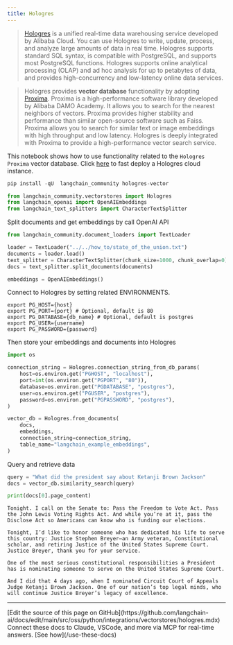 ```yaml
---
title: Hologres
---
```


>[Hologres](https://www.alibabacloud.com/help/en/hologres/latest/introduction) is a unified real-time data warehousing service developed by Alibaba Cloud. You can use Hologres to write, update, process, and analyze large amounts of data in real time.
>Hologres supports standard SQL syntax, is compatible with PostgreSQL, and supports most PostgreSQL functions. Hologres supports online analytical processing (OLAP) and ad hoc analysis for up to petabytes of data, and provides high-concurrency and low-latency online data services.

>Hologres provides **vector database** functionality by adopting [Proxima](https://www.alibabacloud.com/help/en/hologres/latest/vector-processing).
>Proxima is a high-performance software library developed by Alibaba DAMO Academy. It allows you to search for the nearest neighbors of vectors. Proxima provides higher stability and performance than similar open-source software such as Faiss. Proxima allows you to search for similar text or image embeddings with high throughput and low latency. Hologres is deeply integrated with Proxima to provide a high-performance vector search service.

This notebook shows how to use functionality related to the `Hologres Proxima` vector database.
Click [here](https://www.alibabacloud.com/zh/product/hologres) to fast deploy a Hologres cloud instance.

```python
pip install -qU  langchain_community hologres-vector
```

```python
from langchain_community.vectorstores import Hologres
from langchain_openai import OpenAIEmbeddings
from langchain_text_splitters import CharacterTextSplitter
```

Split documents and get embeddings by call OpenAI API

```python
from langchain_community.document_loaders import TextLoader

loader = TextLoader("../../how_to/state_of_the_union.txt")
documents = loader.load()
text_splitter = CharacterTextSplitter(chunk_size=1000, chunk_overlap=0)
docs = text_splitter.split_documents(documents)

embeddings = OpenAIEmbeddings()
```

Connect to Hologres by setting related ENVIRONMENTS.

```
export PG_HOST={host}
export PG_PORT={port} # Optional, default is 80
export PG_DATABASE={db_name} # Optional, default is postgres
export PG_USER={username}
export PG_PASSWORD={password}
```

Then store your embeddings and documents into Hologres

```python
import os

connection_string = Hologres.connection_string_from_db_params(
    host=os.environ.get("PGHOST", "localhost"),
    port=int(os.environ.get("PGPORT", "80")),
    database=os.environ.get("PGDATABASE", "postgres"),
    user=os.environ.get("PGUSER", "postgres"),
    password=os.environ.get("PGPASSWORD", "postgres"),
)

vector_db = Hologres.from_documents(
    docs,
    embeddings,
    connection_string=connection_string,
    table_name="langchain_example_embeddings",
)
```

Query and retrieve data

```python
query = "What did the president say about Ketanji Brown Jackson"
docs = vector_db.similarity_search(query)
```

```python
print(docs[0].page_content)
```

```output
Tonight. I call on the Senate to: Pass the Freedom to Vote Act. Pass the John Lewis Voting Rights Act. And while you’re at it, pass the Disclose Act so Americans can know who is funding our elections.

Tonight, I’d like to honor someone who has dedicated his life to serve this country: Justice Stephen Breyer—an Army veteran, Constitutional scholar, and retiring Justice of the United States Supreme Court. Justice Breyer, thank you for your service.

One of the most serious constitutional responsibilities a President has is nominating someone to serve on the United States Supreme Court.

And I did that 4 days ago, when I nominated Circuit Court of Appeals Judge Ketanji Brown Jackson. One of our nation’s top legal minds, who will continue Justice Breyer’s legacy of excellence.
```

---

<Callout icon="pen-to-square" iconType="regular">
    [Edit the source of this page on GitHub](https://github.com/langchain-ai/docs/edit/main/src/oss/python/integrations/vectorstores/hologres.mdx)
</Callout>
<Tip icon="terminal" iconType="regular">
    Connect these docs to Claude, VSCode, and more via MCP for    real-time answers. [See how](/use-these-docs)
</Tip>
